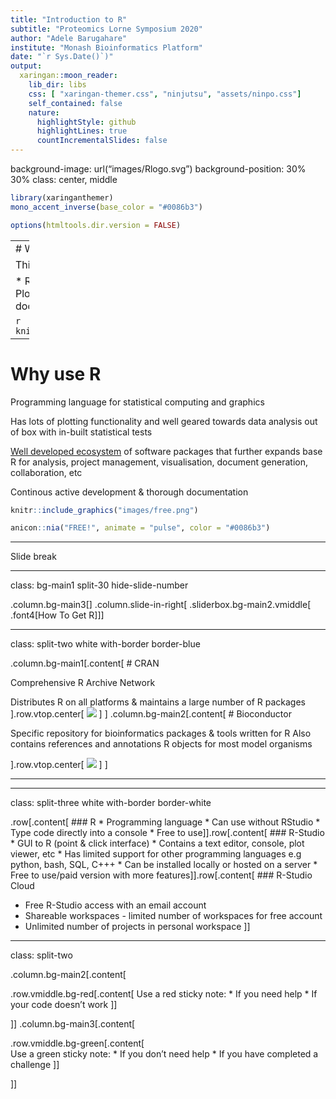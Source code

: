 ```yaml
---
title: "Introduction to R"
subtitle: "Proteomics Lorne Symposium 2020"
author: "Adele Barugahare"
institute: "Monash Bioinformatics Platform"
date: "`r Sys.Date()`)"
output:
  xaringan::moon_reader:
    lib_dir: libs
    css: [ "xaringan-themer.css", "ninjutsu", "assets/ninpo.css"]
    self_contained: false
    nature:
      highlightStyle: github
      highlightLines: true
      countIncrementalSlides: false
---
```


background-image: url("images/Rlogo.svg")
background-position: 30% 30%
class: center, middle

```r
library(xaringanthemer)
mono_accent_inverse(base_color = "#0086b3")
```

```r
options(htmltools.dir.version = FALSE)
```


---
# Welcome

This workshop over today & tomorrow:

* R basic class types
* Manipulating data-frames
* Plotting & summarising data
* Rmarkdown & document generation
* Plotting cytoscape material

```r
knitr::include_graphics("images/progression.png")
```

---

# Why use R

Programming language for statistical computing and graphics

Has lots of plotting functionality and well geared towards data analysis out of box with in-built statistical tests

[Well developed ecosystem](https://www.rstudio.com/products/rpackages/) of software packages that further expands base R for analysis, project management, visualisation, document generation, collaboration, etc

Continous active development & thorough documentation

```r
knitr::include_graphics("images/free.png")
```

```r
anicon::nia("FREE!", animate = "pulse", color = "#0086b3")
```


---

Slide break

---

class: bg-main1 split-30 hide-slide-number

.column.bg-main3[
]
.column.slide-in-right[
.sliderbox.bg-main2.vmiddle[
.font4[How To Get R]
]]

---

class: split-two white with-border border-blue

.column.bg-main1[.content[
  # CRAN 
  
  Comprehensive R Archive Network
  
  Distributes R on all platforms & maintains a large number of R packages
].row.vtop.center[
  ![](images/cran.png)
  ]
]
.column.bg-main2[.content[
  # Bioconductor
  
  Specific repository for bioinformatics packages & tools written for R
  Also contains references and annotations R objects for most model organisms
  
  ].row.vtop.center[
  ![](images/bioconductor.png)
  ] 
]

---

---

class: split-three white with-border border-white

.row[.content[
  ### R
  * Programming language
  * Can use without RStudio
  * Type code directly into a console
  * Free to use
]].row[.content[
  ### R-Studio
  * GUI to R (point & click interface)
  * Contains a text editor, console, plot viewer, etc
  * Has limited support for other programming languages e.g python, bash, SQL, C+++
  * Can be installed locally or hosted on a server
  * Free to use/paid version with more features
]].row[.content[
  ### R-Studio Cloud
  
  * Free R-Studio access with an email account
  * Shareable workspaces - limited number of workspaces for free account
  * Unlimited number of projects in personal workspace
]]

---

class: split-two 

.column.bg-main2[.content[

.row.vmiddle.bg-red[.content[
  Use a red sticky note:
  * If you need help
  * If your code doesn't work
  ]]

]]
.column.bg-main3[.content[

  .row.vmiddle.bg-green[.content[  
  Use a green sticky note:
  * If you don't need help
  * If you have completed a challenge
  ]]
  
]]


